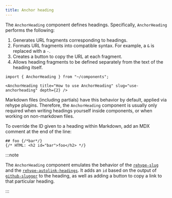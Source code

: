 ```yaml
---
title: Anchor heading
---
```


The `AnchorHeading` component defines headings. Specifically, `AnchorHeading` performs the following:

1. Generates URL fragments corresponding to headings.
2. Formats URL fragments into compatible syntax. For example, a `&` is replaced with a `-`.
3. Creates a button to copy the URL at each fragment.
4. Allows heading fragments to be defined separately from the text of the heading itself.

```mdx live
import { AnchorHeading } from "~/components";

<AnchorHeading title="How to use AnchorHeading" slug="use-anchorheading" depth={2} />
```

Markdown files (including partials) have this behavior by default, applied via rehype plugins. Therefore, the `AnchorHeading` component is usually only required when writing headings yourself inside components, or when working on non-markdown files.

To override the ID given to a heading within Markdown, add an MDX comment at the end of the line:

```mdx live
## foo {/*bar*/}
{/* HTML: <h2 id="bar">foo</h2> */}
```

:::note

The `AnchorHeading` component emulates the behavior of the [`rehype-slug`](https://github.com/rehypejs/rehype-slug) and the [`rehype-autolink-headings`](https://github.com/rehypejs/rehype-autolink-headings). It adds an `id` based on the output of [`github-slugger`](https://github.com/Flet/github-slugger/) to the heading, as well as adding a button to copy a link to that particular heading.

:::